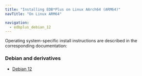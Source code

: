 ```yaml
---
title: "Installing EDB*Plus on Linux AArch64 (ARM64)"
navTitle: "On Linux ARM64"

navigation:
  - edbplus_debian_12
---
```


Operating system-specific install instructions are described in the corresponding documentation:

### Debian and derivatives

- [Debian 12](edbplus_debian_12)
